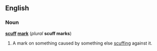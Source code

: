 ==English==
===Noun===
'''[[scuff]] [[mark]]''' (''plural'' '''scuff marks''')

#A mark on something caused by something else [[scuff]]ing against it.